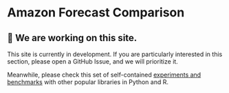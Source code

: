 # Amazon Forecast Comparison

## 🚧 We are working on this site.
This site is currently in development. If you are particularly interested in this section, please open a GitHub Issue, and we will prioritize it. 

Meanwhile, please check this set of self-contained [experiments and benchmarks]("https://github.com/Nixtla/statsforecast/tree/main/experiments") with other popular libraries in Python and R.